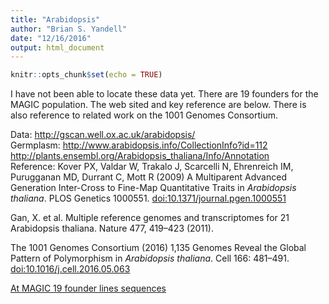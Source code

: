 ```yaml
---
title: "Arabidopsis"
author: "Brian S. Yandell"
date: "12/16/2016"
output: html_document
---
```


```r
knitr::opts_chunk$set(echo = TRUE)
```

I have not been able to locate these data yet. There are 19 founders for the MAGIC population. The web sited and key reference are below. There is also reference to related work on the 1001 Genomes Consortium.

Data: <http://gscan.well.ox.ac.uk/arabidopsis/>  
Germplasm: <http://www.arabidopsis.info/CollectionInfo?id=112>  
<http://plants.ensembl.org/Arabidopsis_thaliana/Info/Annotation>  
Reference: Kover PX, Valdar W, Trakalo J, Scarcelli N, Ehrenreich IM, Purugganan MD, Durrant C, Mott R (2009) A Multiparent Advanced Generation Inter-Cross to Fine-Map Quantitative Traits in _Arabidopsis thaliana_. PLOS Genetics 1000551. [doi:10.1371/journal.pgen.1000551](http://dx.doi.org/10.1371/journal.pgen.1000551)

Gan, X. et al. Multiple reference genomes and transcriptomes for
21 Arabidopsis thaliana. Nature 477, 419–423 (2011).

The 1001 Genomes Consortium (2016) 1,135 Genomes Reveal the Global Pattern of Polymorphism in _Arabidopsis thaliana_. Cell 166: 481–491. [doi:10.1016/j.cell.2016.05.063](http://dx.doi.org/10.1016/j.cell.2016.05.063)

[At MAGIC 19 founder lines sequences](http://gbrowse.cbio.mskcc.org/gb/gbrowse/thaliana-19magic/)
